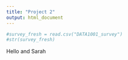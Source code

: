 ```yaml
---
title: "Project 2"
output: html_document
---
```


```r
#survey_fresh = read.csv("DATA1001_survey")
#str(survey_fresh)
```

Hello and Sarah